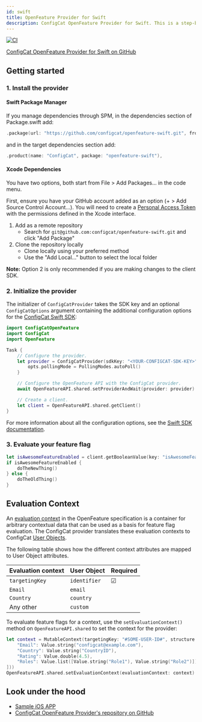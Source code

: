 ```yaml
---
id: swift
title: OpenFeature Provider for Swift
description: ConfigCat OpenFeature Provider for Swift. This is a step-by-step guide on how to use ConfigCat with the OpenFeature Swift SDK.
---
```


[![CI](https://github.com/configcat/openfeature-swift/actions/workflows/ci.yml/badge.svg?branch=main)](https://github.com/configcat/openfeature-swift/actions/workflows/ci.yml)

<a href="https://github.com/configcat/openfeature-swift" target="_blank">
  ConfigCat OpenFeature Provider for Swift on GitHub
</a>

## Getting started

### 1. Install the provider

#### Swift Package Manager

If you manage dependencies through SPM, in the dependencies section of Package.swift add:

```swift
.package(url: "https://github.com/configcat/openfeature-swift.git", from: "0.1.0")
```

and in the target dependencies section add:
```swift
.product(name: "ConfigCat", package: "openfeature-swift"),
```

#### Xcode Dependencies

You have two options, both start from File > Add Packages... in the code menu.

First, ensure you have your GitHub account added as an option (+ > Add Source Control Account...). You will need to create a [Personal Access Token](https://github.com/settings/tokens) with the permissions defined in the Xcode interface.

1. Add as a remote repository
    * Search for `git@github.com:configcat/openfeature-swift.git` and click "Add Package"
2. Clone the repository locally
    * Clone locally using your preferred method
    * Use the "Add Local..." button to select the local folder

**Note:** Option 2 is only recommended if you are making changes to the client SDK.

### 2. Initialize the provider

The initializer of `ConfigCatProvider` takes the SDK key and an optional `ConfigCatOptions`
argument containing the additional configuration options for
the [ConfigCat Swift SDK](../../ios/#creating-the-configcat-client):

```swift
import ConfigCatOpenFeature
import ConfigCat
import OpenFeature

Task {
    // Configure the provider.
    let provider = ConfigCatProvider(sdkKey: "<YOUR-CONFIGCAT-SDK-KEY>") { opts in
        opts.pollingMode = PollingModes.autoPoll()
    }

    // Configure the OpenFeature API with the ConfigCat provider.
    await OpenFeatureAPI.shared.setProviderAndWait(provider: provider)

    // Create a client.
    let client = OpenFeatureAPI.shared.getClient()
}
```

For more information about all the configuration options, see the [Swift SDK documentation](../../ios/#creating-the-configcat-client).

### 3. Evaluate your feature flag

```swift
let isAwesomeFeatureEnabled = client.getBooleanValue(key: "isAwesomeFeatureEnabled", defaultValue: false)
if isAwesomeFeatureEnabled {
    doTheNewThing()
} else {
    doTheOldThing()
}
```

## Evaluation Context

An <a href="https://openfeature.dev/docs/reference/concepts/evaluation-context" target="_blank">evaluation context</a> in the OpenFeature specification is a container for arbitrary contextual data that can be used as a basis for feature flag evaluation.
The ConfigCat provider translates these evaluation contexts to ConfigCat [User Objects](../../ios/#user-object).

The following table shows how the different context attributes are mapped to User Object attributes.

| Evaluation context | User Object  | Required |
| ------------------ | ------------ | -------- |
| `targetingKey`     | `identifier` | &#9745;  |
| `Email`            | `email`      |          |
| `Country`          | `country`    |          |
| Any other          | `custom`     |          |

To evaluate feature flags for a context, use the `setEvaluationContext()` method on `OpenFeatureAPI.shared` to set the context for the provider:

```swift
let context = MutableContext(targetingKey: "#SOME-USER-ID#", structure: MutableStructure(attributes: [
    "Email": Value.string("configcat@example.com"),
    "Country": Value.string("CountryID"),
    "Rating": Value.double(4.5),
    "Roles": Value.list([Value.string("Role1"), Value.string("Role2")])
]))
OpenFeatureAPI.shared.setEvaluationContext(evaluationContext: context)
```

## Look under the hood

- <a href="https://github.com/configcat/openfeature-swift/tree/main/samples/ios" target="_blank">Sample iOS APP</a>
- <a href="https://github.com/configcat/openfeature-swift" target="_blank">ConfigCat OpenFeature Provider's repository on GitHub</a>

